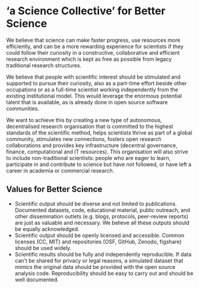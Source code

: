 # 'a Science Collective' for Better Science

We believe that science can make faster progress, use resources more
efficiently, and can be a more rewarding experience for scientists if they
could follow their curiosity in a constructive, collaborative and efficient
research environment which is kept as free as possible from legacy traditional
research structures.

We believe that people with scientific interest should be stimulated and
supported to pursue their curiosity, also as a part-time effort beside other
occupations or as a full-time scientist working independently from the existing
institutional model. This would leverage the enormous potential talent that is
available, as is already done in open source software communities.

We want to achieve this by creating a new type of autonomous, decentralised
research organisation that is committed to the highest standards of the
scientific method, helps scientists thrive as part of a global community,
stimulates new connections, fosters open research collaborations and provides
key infrastructure (decentral governance, finance, computational and IT
resources). This organisation will also strive to include non-traditional
scientists: people who are eager to learn, participate in and contribute to
science but have not followed, or have left a career in academia or commercial
research.

## Values for Better Science

- Scientific output should be diverse and not limited to publications. Documented datasets, code, educational material, public outreach, and other dissemination outlets (e.g. blogs, protocols, peer-review reports) are just as valuable and necessary. We believe all these outputs should be equally acknowledged.
- Scientific output should be openly licensed and accessible. Common licenses (CC, MIT) and repositories (OSF, GitHub, Zenodo, figshare) should be used widely.
- Scientific results should be fully and independently reproducible. If data can’t be shared for privacy or legal reasons, a simulated dataset that mimics the original data should be provided with the open source analysis code. Reproducibility should be easy to carry out and should be well documented.

